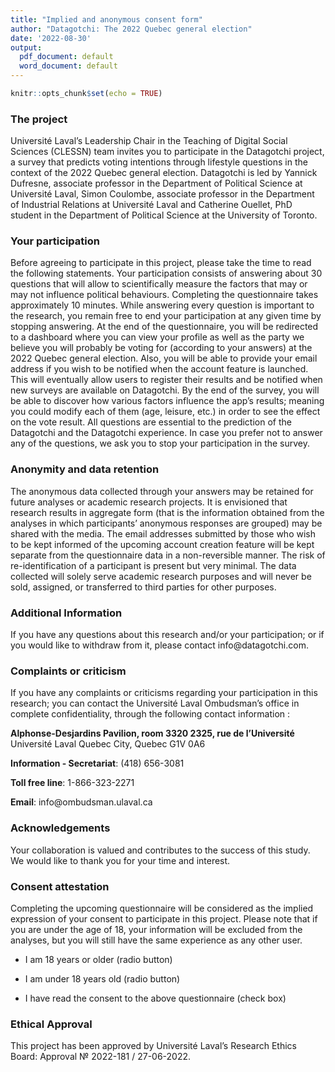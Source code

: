 ```yaml
---
title: "Implied and anonymous consent form"
author: "Datagotchi: The 2022 Quebec general election"
date: '2022-08-30'
output:
  pdf_document: default
  word_document: default
---
```


```r
knitr::opts_chunk$set(echo = TRUE)
```
### The project

Université Laval's Leadership Chair in the Teaching of Digital Social Sciences (CLESSN) team invites you to participate in the Datagotchi project, a survey that predicts voting intentions through lifestyle questions in the context of the 2022 Quebec general election. Datagotchi is led by Yannick Dufresne, associate professor in the Department of Political Science at Université Laval, Simon Coulombe, associate professor in the Department of Industrial Relations at Université Laval and Catherine Ouellet, PhD student in the Department of Political Science at the University of Toronto.

### Your participation

Before agreeing to participate in this project, please take the time to read the following statements. Your participation consists of answering about 30 questions that will allow to scientifically measure the factors that may or may not influence political behaviours. Completing the questionnaire takes approximately 10 minutes. While answering every question is important to the research, you remain free to end your participation at any given time by stopping answering. At the end of the questionnaire, you will be redirected to a dashboard where you can view your profile as well as the party we believe you will probably be voting for (according to your answers) at the 2022 Quebec general election. Also, you will be able to provide your email address if you wish to be notified when the account feature is launched. This will eventually allow users to register their results and be notified when new surveys are available on Datagotchi. By the end of the survey, you will be able to discover how various factors influence the app's results; meaning you could modify each of them (age, leisure, etc.) in order to see the effect on the vote result. All questions are essential to the prediction of the Datagotchi and the Datagotchi experience. In case you prefer not to answer any of the questions, we ask you to stop your participation in the survey.

### Anonymity and data retention

The anonymous data collected through your answers may be retained for future analyses or academic research projects. It is envisioned that research results in aggregate form (that is the information obtained from the analyses in which participants' anonymous responses are grouped) may be shared with the media. The email addresses submitted by those who wish to be kept informed of the upcoming account creation feature will be kept separate from the questionnaire data in a non-reversible manner. The risk of re-identification of a participant is present but very minimal. The data collected will solely serve academic research purposes and will never be sold, assigned, or transferred to third parties for other purposes.

### Additional Information

If you have any questions about this research and/or your participation; or if you would like to withdraw from it, please contact info@datagotchi.com.

### Complaints or criticism

If you have any complaints or criticisms regarding your participation in this research; you can contact the Université Laval Ombudsman's office in complete confidentiality, through the following contact information :

**Alphonse-Desjardins Pavilion, room 3320 2325, rue de l'Université** 
Université Laval 
Quebec City, Quebec G1V 0A6 

**Information - Secretariat**: 
(418) 656-3081 

**Toll free line**: 1-866-323-2271

**Email**: info@ombudsman.ulaval.ca

### Acknowledgements

Your collaboration is valued and contributes to the success of this study. We would like to thank you for your time and interest.

### Consent attestation

Completing the upcoming questionnaire will be considered as the implied expression of your consent to participate in this project. Please note that if you are under the age of 18, your information will be excluded from the analyses, but you will still have the same experience as any other user.

* I am 18 years or older (radio button)
* I am under 18 years old (radio button)

* I have read the consent to the above questionnaire (check box)

### Ethical Approval

This project has been approved by Université Laval's Research Ethics Board: Approval № 2022-181 / 27-06-2022.
